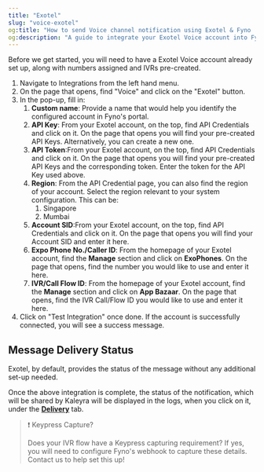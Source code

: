 ```yaml
---
title: "Exotel"
slug: "voice-exotel"
og:title: "How to send Voice channel notification using Exotel & Fyno | Help Document"
og:description: "A guide to integrate your Exotel Voice account into Fyno."
---
```


Before we get started, you will need to have a Exotel Voice account already set up, along with numbers assigned and IVRs pre-created.

1. Navigate to Integrations from the left hand menu.
2. On the page that opens, find "Voice" and click on the "Exotel" button.
3. In the pop-up, fill in:
    1. **Custom name**: Provide a name that would help you identify the configured account in Fyno's portal.
    2. **API Key**: From your Exotel account, on the top, find API Credentials and click on it. On the page that opens you will find your pre-created API Keys. Alternatively, you can create a new one.
    3. **API Token**:From your Exotel account, on the top, find API Credentials and click on it. On the page that opens you will find your pre-created API Keys and the corresponding token. Enter the token for the API Key used above.
    4. **Region**: From the API Credential page, you can also find the region of your account. Select the region relevant to your system configuration. This can be:
        1. Singapore
        2. Mumbai
    5. **Account SID**:From your Exotel account, on the top, find API Credentials and click on it. On the page that opens you will find your Account SID and enter it here.
    6. **Expo Phone No./Caller ID**: From the homepage of your Exotel account, find the **Manage** section and click on **ExoPhones**. On the page that opens, find the number you would like to use and enter it here.
    7. **IVR/Call Flow ID**: From the homepage of your Exotel account, find the **Manage** section and click on **App Bazaar**. On the page that opens, find the IVR Call/Flow ID you would like to use and enter it here.
4. Click on "Test Integration" once done. If the account is successfully connected, you will see a success message.

## Message Delivery Status

Exotel, by default, provides the status of the message without any additional set-up needed.

Once the above integration is complete, the status of the notification, which will be shared by Kaleyra will be displayed in the logs, when you click on it, under the **[Delivery](./log-details-delivery)** tab.

> ❗️ Keypress Capture?
>
> Does your IVR flow have a Keypress capturing requirement? If yes, you will need to configure Fyno's webhook to capture these details. Contact us to help set this up!

